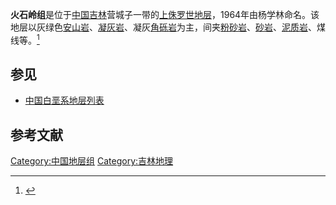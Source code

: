 {{Infobox rockunit
| name           = 火石岭组
| period         = 上侏罗世
| age            = 
| image          = 
| imagesize      = 
| caption        = 
| type           = [[组_(地质学)|组]]
| prilithology   = 灰绿色[[安山岩|安山岩]]、[[凝灰岩|凝灰岩]]、凝灰[[角砾岩|角砾岩]]
| otherlithology = [[粉砂岩|粉砂岩]]、[[砂岩|砂岩]]、[[泥质岩|泥质岩]]、煤线等
| namedfor       = 
| namedby        = 杨学林
| region         = [[吉林|吉林]]营城子一带
| country        = {{PRC}}
| coordinates    =
| unitof         =
| subunits       = 
| underlies      = [[沙河子组|沙河子组]]
| overlies       = [[古生界|古生界]]
| thickness      = 
| extent         =
| area           = 
| map            = 
| map_caption    = 
}}
'''火石岭组'''是位于[[中国|中国]][[吉林|吉林]]营城子一带的[[上侏罗世|上侏罗世]][[地层|地层]]，1964年由杨学林命名。该地层以灰绿色[[安山岩|安山岩]]、[[凝灰岩|凝灰岩]]、凝灰[[角砾岩|角砾岩]]为主，间夹[[粉砂岩|粉砂岩]]、[[砂岩|砂岩]]、[[泥质岩|泥质岩]]、煤线等。<ref>{{cite book | title=《中国岩石地层辞典》 | publisher=中国地质大学出版社 | author=高振家、陈克强、魏家庸 | year=2000}}</ref>

== 参见 ==
* [[中国白垩系地层列表|中国白垩系地层列表]]

== 参考文献 ==
{{Reflist}}

{{地质小作品}}

[[Category:中国地层组|Category:中国地层组]]
[[Category:吉林地理|Category:吉林地理]]
